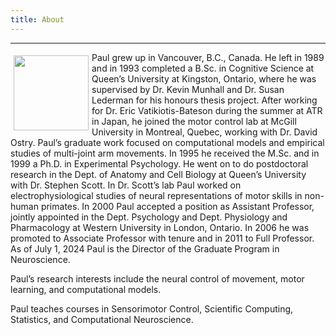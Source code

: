 ```yaml
---
title: About
---
```


---

![](paul_pic.jpg){style="float: left; margin: 5px; width: 120px;"}

Paul grew up in Vancouver, B.C., Canada. He left in 1989 and in 1993 completed a B.Sc. in Cognitive Science at Queen's University at Kingston, Ontario, where he was supervised by Dr. Kevin Munhall and Dr. Susan Lederman for his honours thesis project. After working for Dr. Eric Vatikiotis-Bateson during the summer at ATR in Japan, he joined the motor control lab at McGill University in Montreal, Quebec, working with Dr. David Ostry. Paul's graduate work focused on computational models and empirical studies of multi-joint arm movements. In 1995 he received the M.Sc. and in 1999 a Ph.D. in Experimental Psychology. He went on to do postdoctoral research in the Dept. of Anatomy and Cell Biology at Queen's University with Dr. Stephen Scott. In Dr. Scott's lab Paul worked on electrophysiological studies of neural representations of motor skills in non-human primates. In 2000 Paul accepted a position as Assistant Professor, jointly appointed in the Dept. Psychology and Dept. Physiology and Pharmacology at Western University in London, Ontario. In 2006 he was promoted to Associate Professor with tenure and in 2011 to Full Professor. As of July 1, 2024 Paul is the Director of the Graduate Program in Neuroscience.

Paul's research interests include the neural control of movement, motor learning, and computational models.

Paul teaches courses in Sensorimotor Control, Scientific Computing, Statistics, and Computational Neuroscience.

